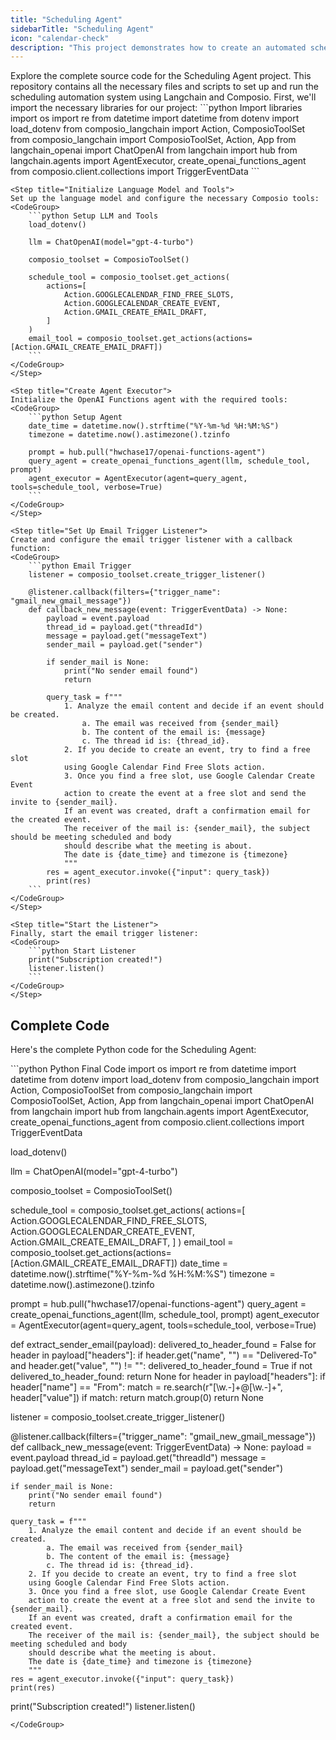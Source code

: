 ```yaml
---
title: "Scheduling Agent"
sidebarTitle: "Scheduling Agent"
icon: "calendar-check"
description: "This project demonstrates how to create an automated scheduling agent that monitors incoming emails, analyzes their content for meeting requests, and automatically schedules meetings using Google Calendar. The agent also sends confirmation emails using Gmail, creating a seamless scheduling workflow."
---
```


<Card color="#7bee0c" title="Scheduling Agent GitHub Repository" icon="github" href="https://github.com/ComposioHQ/composio/tree/master/python/examples/advanced_agents/scheduler_agent">
  Explore the complete source code for the Scheduling Agent project. This repository contains all the necessary files and scripts to set up and run the scheduling automation system using Langchain and Composio.
</Card>

<Steps>
    <Step title="Import Required Packages">
    First, we'll import the necessary libraries for our project:
    <CodeGroup>
        ```python Import libraries
        import os
        import re
        from datetime import datetime
        from dotenv import load_dotenv
        from composio_langchain import Action, ComposioToolSet
        from composio_langchain import ComposioToolSet, Action, App
        from langchain_openai import ChatOpenAI
        from langchain import hub
        from langchain.agents import AgentExecutor, create_openai_functions_agent
        from composio.client.collections import TriggerEventData
        ```
    </CodeGroup>
    </Step>

    <Step title="Initialize Language Model and Tools">
    Set up the language model and configure the necessary Composio tools:
    <CodeGroup>
        ```python Setup LLM and Tools
        load_dotenv()

        llm = ChatOpenAI(model="gpt-4-turbo")

        composio_toolset = ComposioToolSet()

        schedule_tool = composio_toolset.get_actions(
            actions=[
                Action.GOOGLECALENDAR_FIND_FREE_SLOTS,
                Action.GOOGLECALENDAR_CREATE_EVENT,
                Action.GMAIL_CREATE_EMAIL_DRAFT,
            ]
        )
        email_tool = composio_toolset.get_actions(actions=[Action.GMAIL_CREATE_EMAIL_DRAFT])
        ```
    </CodeGroup>
    </Step>

    <Step title="Create Agent Executor">
    Initialize the OpenAI Functions agent with the required tools:
    <CodeGroup>
        ```python Setup Agent
        date_time = datetime.now().strftime("%Y-%m-%d %H:%M:%S")
        timezone = datetime.now().astimezone().tzinfo

        prompt = hub.pull("hwchase17/openai-functions-agent")
        query_agent = create_openai_functions_agent(llm, schedule_tool, prompt)
        agent_executor = AgentExecutor(agent=query_agent, tools=schedule_tool, verbose=True)
        ```
    </CodeGroup>
    </Step>

    <Step title="Set Up Email Trigger Listener">
    Create and configure the email trigger listener with a callback function:
    <CodeGroup>
        ```python Email Trigger
        listener = composio_toolset.create_trigger_listener()

        @listener.callback(filters={"trigger_name": "gmail_new_gmail_message"})
        def callback_new_message(event: TriggerEventData) -> None:
            payload = event.payload
            thread_id = payload.get("threadId")
            message = payload.get("messageText")
            sender_mail = payload.get("sender")
            
            if sender_mail is None:
                print("No sender email found")
                return

            query_task = f"""
                1. Analyze the email content and decide if an event should be created. 
                    a. The email was received from {sender_mail} 
                    b. The content of the email is: {message} 
                    c. The thread id is: {thread_id}.
                2. If you decide to create an event, try to find a free slot 
                using Google Calendar Find Free Slots action.
                3. Once you find a free slot, use Google Calendar Create Event 
                action to create the event at a free slot and send the invite to {sender_mail}.
                If an event was created, draft a confirmation email for the created event. 
                The receiver of the mail is: {sender_mail}, the subject should be meeting scheduled and body
                should describe what the meeting is about.
                The date is {date_time} and timezone is {timezone}
                """
            res = agent_executor.invoke({"input": query_task})
            print(res)
        ```
    </CodeGroup>
    </Step>

    <Step title="Start the Listener">
    Finally, start the email trigger listener:
    <CodeGroup>
        ```python Start Listener
        print("Subscription created!")
        listener.listen()
        ```
    </CodeGroup>
    </Step>
</Steps>

## Complete Code

Here's the complete Python code for the Scheduling Agent:

<CodeGroup>
```python Python Final Code
import os
import re
from datetime import datetime
from dotenv import load_dotenv
from composio_langchain import Action, ComposioToolSet
from composio_langchain import ComposioToolSet, Action, App
from langchain_openai import ChatOpenAI
from langchain import hub
from langchain.agents import AgentExecutor, create_openai_functions_agent
from composio.client.collections import TriggerEventData

load_dotenv()

llm = ChatOpenAI(model="gpt-4-turbo")

composio_toolset = ComposioToolSet()

schedule_tool = composio_toolset.get_actions(
    actions=[
        Action.GOOGLECALENDAR_FIND_FREE_SLOTS,
        Action.GOOGLECALENDAR_CREATE_EVENT,
        Action.GMAIL_CREATE_EMAIL_DRAFT,
    ]
)
email_tool = composio_toolset.get_actions(actions=[Action.GMAIL_CREATE_EMAIL_DRAFT])
date_time = datetime.now().strftime("%Y-%m-%d %H:%M:%S")
timezone = datetime.now().astimezone().tzinfo

prompt = hub.pull("hwchase17/openai-functions-agent")
query_agent = create_openai_functions_agent(llm, schedule_tool, prompt)
agent_executor = AgentExecutor(agent=query_agent, tools=schedule_tool, verbose=True)

def extract_sender_email(payload):
    delivered_to_header_found = False
    for header in payload["headers"]:
        if header.get("name", "") == "Delivered-To" and header.get("value", "") != "":
            delivered_to_header_found = True
    if not delivered_to_header_found:
        return None
    for header in payload["headers"]:
        if header["name"] == "From":
            match = re.search(r"[\w\.-]+@[\w\.-]+", header["value"])
            if match:
                return match.group(0)
    return None

listener = composio_toolset.create_trigger_listener()

@listener.callback(filters={"trigger_name": "gmail_new_gmail_message"})
def callback_new_message(event: TriggerEventData) -> None:
    payload = event.payload
    thread_id = payload.get("threadId")
    message = payload.get("messageText")
    sender_mail = payload.get("sender")
    
    if sender_mail is None:
        print("No sender email found")
        return

    query_task = f"""
        1. Analyze the email content and decide if an event should be created. 
            a. The email was received from {sender_mail} 
            b. The content of the email is: {message} 
            c. The thread id is: {thread_id}.
        2. If you decide to create an event, try to find a free slot 
        using Google Calendar Find Free Slots action.
        3. Once you find a free slot, use Google Calendar Create Event 
        action to create the event at a free slot and send the invite to {sender_mail}.
        If an event was created, draft a confirmation email for the created event. 
        The receiver of the mail is: {sender_mail}, the subject should be meeting scheduled and body
        should describe what the meeting is about.
        The date is {date_time} and timezone is {timezone}
        """
    res = agent_executor.invoke({"input": query_task})
    print(res)

print("Subscription created!")
listener.listen()
```
</CodeGroup>
